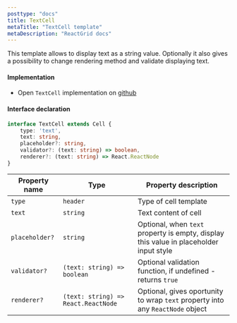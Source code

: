 ```yaml
---
posttype: "docs"
title: TextCell
metaTitle: "TextCell template"
metaDescription: "ReactGrid docs"
---
```


This template allows to display text as a string value. Optionally it also gives 
a possibility to change rendering method and validate displaying text.

#### Implementation

 - Open `TextCell` implementation on <a href="https://github.com/silevis/reactgrid/blob/develop/src/lib/CellTemplates/TextCellTemplate.tsx" target="_blank"> github <i className="fas fa-external-link-alt fa-xs pl-1"></i></a>

#### Interface declaration 

```ts
interface TextCell extends Cell {
    type: 'text',
    text: string,
    placeholder?: string,
    validator?: (text: string) => boolean,
    renderer?: (text: string) => React.ReactNode
}
```

| Property name     | Type                                  | Property description | 
| ------------      | -------------                         | -------------------- |
| `type`            | `header`                              | Type of cell template | 
| `text`            | `string`                              | Text content of cell | 
| `placeholder?`    | `string`                              | Optional, when `text` property is empty, display this value in placeholder input style | 
| `validator?`      | `(text: string) => boolean`           | Optional validation function, if undefined - returns `true`  | 
| `renderer?`       | `(text: string) => React.ReactNode`   | Optional, gives oportunity to wrap `text` property into any `ReactNode` object | 